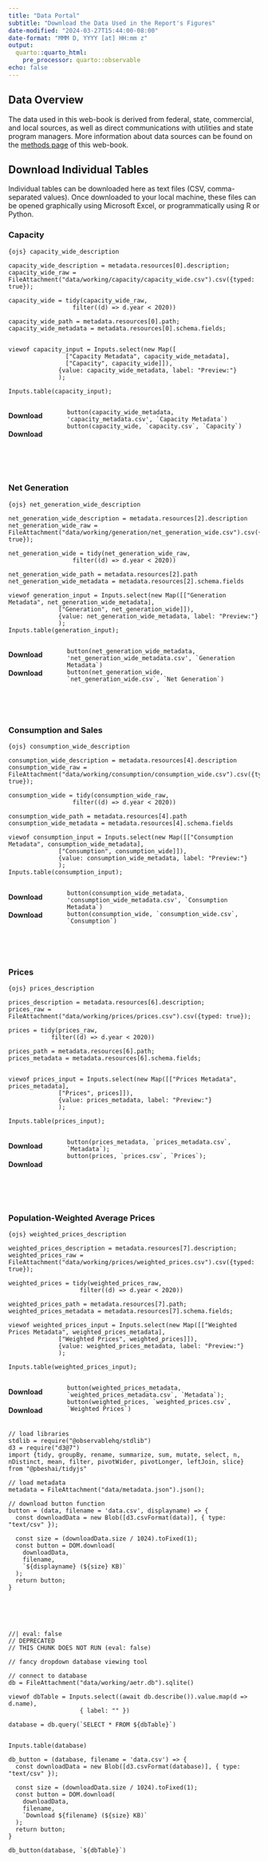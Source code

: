 ```yaml
---
title: "Data Portal"
subtitle: "Download the Data Used in the Report's Figures"
date-modified: "2024-03-27T15:44:00-08:00"
date-format: "MMM D, YYYY [at] HH:mm z"
output:
  quarto::quarto_html:
    pre_processor: quarto::observable
echo: false
---
```



## Data Overview
The data used in this web-book is derived from federal, state, commercial, and local sources, as well as direct communications with utilities and state program managers. More information about data sources can be found on the [methods page](./methods.html) of this web-book.

## Download Individual Tables
Individual tables can be downloaded here as text files (CSV, comma-separated values). Once downloaded to your local machine, these files can be opened graphically using Microsoft Excel, or programmatically using R or Python. 


### Capacity
`{ojs} capacity_wide_description`

```ojs
capacity_wide_description = metadata.resources[0].description;
capacity_wide_raw = FileAttachment("data/working/capacity/capacity_wide.csv").csv({typed: true});

capacity_wide = tidy(capacity_wide_raw,
                  filter((d) => d.year < 2020))

capacity_wide_path = metadata.resources[0].path;
capacity_wide_metadata = metadata.resources[0].schema.fields;


viewof capacity_input = Inputs.select(new Map([
                ["Capacity Metadata", capacity_wide_metadata], 
                ["Capacity", capacity_wide]]), 
              {value: capacity_wide_metadata, label: "Preview:"}
              );

Inputs.table(capacity_input);

```

:::: {.columns}
::: {.column width="20%"}
#### Download
#### Download
:::
::: {.column width="80%"}
```ojs
button(capacity_wide_metadata, 'capacity_metadata.csv', `Capacity Metadata`)
button(capacity_wide, `capacity.csv`, `Capacity`)
```
:::
:::

<br>
<br>

### Net Generation
`{ojs} net_generation_wide_description `

```ojs
net_generation_wide_description = metadata.resources[2].description
net_generation_wide_raw = FileAttachment("data/working/generation/net_generation_wide.csv").csv({typed: true});

net_generation_wide = tidy(net_generation_wide_raw,
                  filter((d) => d.year < 2020))

net_generation_wide_path = metadata.resources[2].path
net_generation_wide_metadata = metadata.resources[2].schema.fields

viewof generation_input = Inputs.select(new Map([["Generation Metadata", net_generation_wide_metadata], 
              ["Generation", net_generation_wide]]), 
              {value: net_generation_wide_metadata, label: "Preview:"}
              );
Inputs.table(generation_input);

```

:::: {.columns}
::: {.column width="20%"}
#### Download
#### Download
:::
::: {.column width="80%"}
```ojs
button(net_generation_wide_metadata, 'net_generation_wide_metadata.csv', `Generation Metadata`)
button(net_generation_wide, `net_generation_wide.csv`, `Net Generation`)
```
:::
:::

<br>
<br>

### Consumption and Sales
`{ojs} consumption_wide_description`

```ojs
consumption_wide_description = metadata.resources[4].description
consumption_wide_raw = FileAttachment("data/working/consumption/consumption_wide.csv").csv({typed: true});

consumption_wide = tidy(consumption_wide_raw,
                  filter((d) => d.year < 2020))

consumption_wide_path = metadata.resources[4].path
consumption_wide_metadata = metadata.resources[4].schema.fields

viewof consumption_input = Inputs.select(new Map([["Consumption Metadata", consumption_wide_metadata], 
              ["Consumption", consumption_wide]]), 
              {value: consumption_wide_metadata, label: "Preview:"}
              );
Inputs.table(consumption_input);

```

:::: {.columns}
::: {.column width="20%"}
#### Download
#### Download
:::
::: {.column width="80%"}
```ojs
button(consumption_wide_metadata, 'consumption_wide_metadata.csv', `Consumption Metadata`)
button(consumption_wide, `consumption_wide.csv`, `Consumption`)

```
:::
:::

<br>
<br>


### Prices
`{ojs} prices_description `

```ojs
prices_description = metadata.resources[6].description;
prices_raw = FileAttachment("data/working/prices/prices.csv").csv({typed: true});

prices = tidy(prices_raw,
            filter((d) => d.year < 2020))

prices_path = metadata.resources[6].path;
prices_metadata = metadata.resources[6].schema.fields;


viewof prices_input = Inputs.select(new Map([["Prices Metadata", prices_metadata], 
              ["Prices", prices]]), 
              {value: prices_metadata, label: "Preview:"}
              );

Inputs.table(prices_input);

```

:::: {.columns}
::: {.column width="20%"}
#### Download
#### Download
:::
::: {.column width="80%"}
```ojs
button(prices_metadata, `prices_metadata.csv`, `Metadata`);
button(prices, `prices.csv`, `Prices`);
``` 
:::
:::

<br>
<br>

### Population-Weighted Average Prices
`{ojs} weighted_prices_description `

```ojs
weighted_prices_description = metadata.resources[7].description;
weighted_prices_raw = FileAttachment("data/working/prices/weighted_prices.csv").csv({typed: true});

weighted_prices = tidy(weighted_prices_raw,
                    filter((d) => d.year < 2020))

weighted_prices_path = metadata.resources[7].path;
weighted_prices_metadata = metadata.resources[7].schema.fields;

viewof weighted_prices_input = Inputs.select(new Map([["Weighted Prices Metadata", weighted_prices_metadata], 
              ["Weighted Prices", weighted_prices]]), 
              {value: weighted_prices_metadata, label: "Preview:"}
              );

Inputs.table(weighted_prices_input);

```

:::: {.columns}
::: {.column width="20%"}
#### Download
#### Download
:::
::: {.column width="80%"}
```ojs
button(weighted_prices_metadata, `weighted_prices_metadata.csv`, `Metadata`);
button(weighted_prices, `weighted_prices.csv`, `Weighted Prices`)
```
:::
:::




```ojs
// load libraries
stdlib = require("@observablehq/stdlib")
d3 = require("d3@7")
import {tidy, groupBy, rename, summarize, sum, mutate, select, n, nDistinct, mean, filter, pivotWider, pivotLonger, leftJoin, slice} from "@pbeshai/tidyjs"

// load metadata
metadata = FileAttachment("data/metadata.json").json();

```

```ojs
// download button function
button = (data, filename = 'data.csv', displayname) => {
  const downloadData = new Blob([d3.csvFormat(data)], { type: "text/csv" });

  const size = (downloadData.size / 1024).toFixed(1);
  const button = DOM.download(
    downloadData,
    filename,
    `${displayname} (${size} KB)`
  );
  return button;
}

```


<br>
<br>
<br>

```ojs
//| eval: false
// DEPRECATED
// THIS CHUNK DOES NOT RUN (eval: false)

// fancy dropdown database viewing tool

// connect to database
db = FileAttachment("data/working/aetr.db").sqlite()

viewof dbTable = Inputs.select((await db.describe()).value.map(d => d.name), 
                    { label: "" })

database = db.query(`SELECT * FROM ${dbTable}`)


Inputs.table(database)

db_button = (database, filename = 'data.csv') => {
  const downloadData = new Blob([d3.csvFormat(database)], { type: "text/csv" });

  const size = (downloadData.size / 1024).toFixed(1);
  const button = DOM.download(
    downloadData,
    filename,
    `Download ${filename} (${size} KB)`
  );
  return button;
}

db_button(database, `${dbTable}`)
```